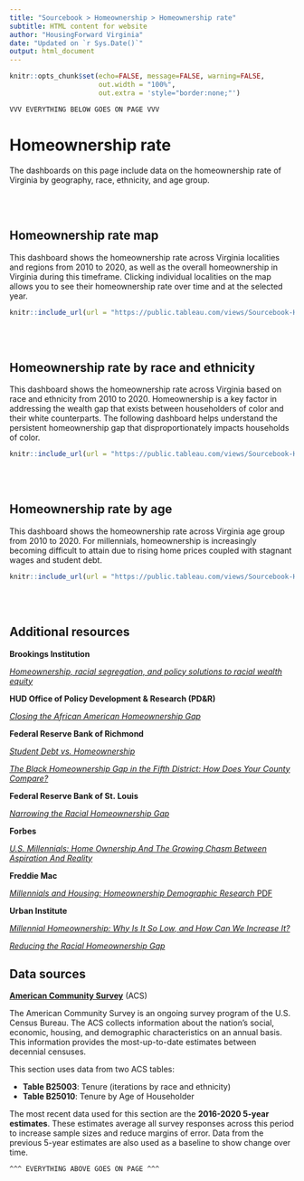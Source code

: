 ```yaml
---
title: "Sourcebook > Homeownership > Homeownership rate"
subtitle: HTML content for website
author: "HousingForward Virginia"
date: "Updated on `r Sys.Date()`"
output: html_document
---
```


```r
knitr::opts_chunk$set(echo=FALSE, message=FALSE, warning=FALSE,
                      out.width = "100%",
                      out.extra = 'style="border:none;"')
```

```
VVV EVERYTHING BELOW GOES ON PAGE VVV
```

# Homeownership rate

The dashboards on this page include data on the homeownership rate of Virginia by
geography, race, ethnicity, and age group. 

<br>
<br>

## Homeownership rate map

This dashboard shows the homeownership rate across Virginia localities and regions from 2010 to
2020, as well as the overall homeownership in Virginia during this timeframe. Clicking individual localities on the map allows you to see their homeownership rate over time and at the selected year.

```r
knitr::include_url(url = "https://public.tableau.com/views/Sourcebook-Homeowershipratemap/ho_map_db?:showVizHome=no&:embed=true", height = "500px")
```
<br>
<br>

## Homeownership rate by race and ethnicity

This dashboard shows the homeownership rate across Virginia based on race and ethnicity 
from 2010 to 2020. Homeownership is a key factor in addressing the wealth gap that exists
between householders of color and their white counterparts. The following dashboard helps 
understand the persistent homeownership gap that disproportionately impacts households of 
color.

```r
knitr::include_url(url = "https://public.tableau.com/views/Sourcebook-Homeowershipgap/Statewide?:showVizHome=no&:embed=true", height = "500px")
```
<br>
<br>

## Homeownership rate by age

This dashboard shows the homeownership rate across Virginia age group from 2010 to 
2020. For millennials, homeownership is increasingly becoming difficult to attain due 
to rising home prices coupled with stagnant wages and student debt. 

```r
knitr::include_url(url = "https://public.tableau.com/views/Sourcebook-Homeownershipratebyage/Statewide?:showVizHome=no&:embed=true", height = "500px")
```
<br>
<br>

## Additional resources

**Brookings Institution**

[*Homeownership, racial segregation, and policy solutions to racial wealth equity*](https://www.brookings.edu/essay/homeownership-racial-segregation-and-policies-for-racial-wealth-equity/)

**HUD Office of Policy Development & Research (PD&R)**

[*Closing the African American Homeownership Gap*](https://www.huduser.gov/portal/pdredge/pdr-edge-featd-article-032221.html)

**Federal Reserve Bank of Richmond**

[*Student Debt vs. Homeownership*](https://www.richmondfed.org/publications/research/econ_focus/2017/q4/around_the_fed)

[*The Black Homeownership Gap in the Fifth District: How Does Your County Compare?*](https://www.richmondfed.org/publications/community_development/5th_district_footprint/2018/footprint_201810)

**Federal Reserve Bank of St. Louis**

[*Narrowing the Racial Homeownership Gap*](https://www.stlouisfed.org/open-vault/2021/november/narrowing-the-racial-homeownership-gap)

**Forbes**

[*U.S. Millennials: Home Ownership And The Growing Chasm Between Aspiration And Reality*](https://www.forbes.com/sites/nigelwilson/2021/08/18/us-millennials-home-ownership-and-the-growing-chasm-between-aspiration-and-reality/?sh=1e8288fc5498)

**Freddie Mac**

[*Millennials and Housing: Homeownership Demographic Research* PDF](https://sf.freddiemac.com/content/_assets/resources/pdf/fact-sheet/millennial-playbook_millennials-and-housing.pdf)

**Urban Institute**

[*Millennial Homeownership: Why Is It So Low, and How Can We Increase It?*](https://www.urban.org/research/publication/millennial-homeownership)

[*Reducing the Racial Homeownership Gap*](https://www.urban.org/policy-centers/housing-finance-policy-center/projects/reducing-racial-homeownership-gap)

## Data sources

[**American Community Survey**](https://www.census.gov/programs-surveys/acs) (ACS)

The American Community Survey is an ongoing survey program of the U.S. Census Bureau. The ACS collects information about the nation’s social, economic, housing, and demographic characteristics on an annual basis. This information provides the most-up-to-date estimates between decennial censuses.

This section uses data from two ACS tables:

* **Table B25003**: Tenure (iterations by race and ethnicity)
* **Table B25010**: Tenure by Age of Householder

The most recent data used for this section are the **2016-2020 5-year estimates**. These estimates average all survey responses across this period to increase sample sizes and reduce margins of error. Data from the previous 5-year estimates are also used as a baseline to show change over time.



```
^^^ EVERYTHING ABOVE GOES ON PAGE ^^^
```
